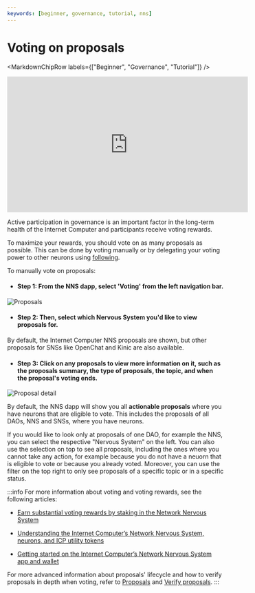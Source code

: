 ```yaml
---
keywords: [beginner, governance, tutorial, nns]
---
```



# Voting on proposals

<MarkdownChipRow labels={["Beginner", "Governance", "Tutorial"]} />

<iframe width="560" height="315" src="https://www.youtube.com/embed/TGY6AF110e8?si=D3xFV1fq9bzUO4is" title="YouTube video player" frameborder="0" allow="accelerometer; autoplay; clipboard-write; encrypted-media; gyroscope; picture-in-picture; web-share" referrerpolicy="strict-origin-when-cross-origin" allowfullscreen></iframe>

Active participation in governance is an important factor in the long-term health of the Internet Computer and participants receive voting rewards.

To maximize your rewards, you should vote on as many proposals as possible.
This can be done by voting manually or by delegating your voting power to other neurons using [following](/docs/current/developer-docs/daos/nns/nns-dapp-voting-on-proposals).

To manually vote on proposals:

- #### Step 1:  From the NNS dapp, select 'Voting' from the left navigation bar.

![Proposals](../_attachments/nns19.png)

- #### Step 2: Then, select which Nervous System you'd like to view proposals for.

By default, the Internet Computer NNS proposals are shown, but other proposals for SNSs like OpenChat and Kinic are also available.

- #### Step 3:  Click on any proposals to view more information on it, such as the proposals summary, the type of proposals, the topic, and when the proposal's voting ends.

![Proposal detail](../_attachments/nns20.png)

By default, the NNS dapp will show you all **actionable proposals** where you have neurons that are eligible to vote. This includes the proposals of all DAOs, NNS and SNSs, where you have neurons.

If you would like to look only at proposals of one DAO, for example the NNS, you can select the respective "Nervous System" on the left.
You can also use the selection on top to see all proposals, including the ones where you cannot take any action, for example because you do not have a neuorn that is eligible to vote or because you already voted.
Moreover, you can use the filter on the top right to only see proposals of a specific topic or in a specific status.

:::info
For more information about voting and voting rewards, see the following articles:

-   [Earn substantial voting rewards by staking in the Network Nervous System](https://medium.com/dfinity/earn-substantial-voting-rewards-by-staking-in-the-network-nervous-system-7eb5cf988182)

-   [Understanding the Internet Computer’s Network Nervous System, neurons, and ICP utility tokens](https://medium.com/dfinity/understanding-the-internet-computers-network-nervous-system-neurons-and-icp-utility-tokens-730dab65cae8)

-   [Getting started on the Internet Computer’s Network Nervous System app and wallet](https://medium.com/dfinity/getting-started-on-the-internet-computers-network-nervous-system-app-wallet-61ecf111ea11)

For more advanced information about proposals' lifecycle and how to verify proposals in depth when voting,
refer to [Proposals](/docs/current/developer-docs/daos/nns/proposal-overview)
and [Verify proposals](/docs/current/developer-docs/daos/nns/voting-verify-proposals).
:::
